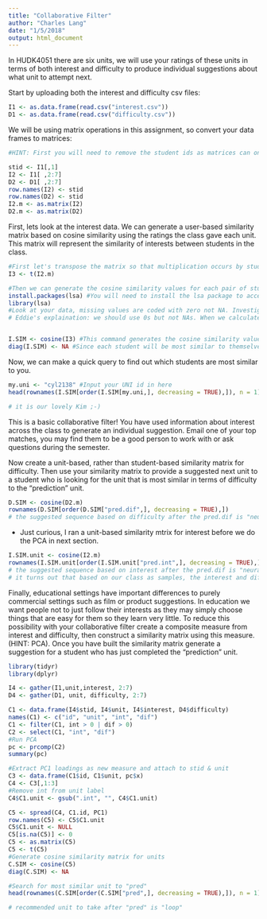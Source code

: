 ```yaml
---
title: "Collaborative Filter"
author: "Charles Lang"
date: "1/5/2018"
output: html_document
---
```



In HUDK4051 there are six units, we will use your ratings of these units in terms of both interest and difficulty to produce individual suggestions about what unit to attempt next.

Start by uploading both the interest and difficulty csv files:
```r
I1 <- as.data.frame(read.csv("interest.csv"))
D1 <- as.data.frame(read.csv("difficulty.csv"))
```

We will be using matrix operations in this assignment, so convert your data frames to matrices:
```r
#HINT: First you will need to remove the student ids as matrices can only contain one data type. You will then need to rename your row names with the student ids.

stid <- I1[,1]
I2 <- I1[ ,2:7]
D2 <- D1[ ,2:7]
row.names(I2) <- stid
row.names(D2) <- stid
I2.m <- as.matrix(I2)
D2.m <- as.matrix(D2)

```

First, lets look at the interest data. We can generate a user-based similarity matrix based on cosine similarity using the ratings the class gave each unit. This matrix will represent the similarity of interests between students in the class.

```r
#First let's transpose the matrix so that multiplication occurs by students rather than units.
I3 <- t(I2.m)

#Then we can generate the cosine similarity values for each pair of students
install.packages(lsa) #You will need to install the lsa package to access the cosine command.
library(lsa)
#Look at your data, missing values are coded with zero not NA. Investigate cosine similarity and decide whether your missing values should be coded with zeros or NAs. Explain your choice.
# Eddie's explaination: we should use 0s but not NAs. When we calculate centered cosine similarity, we treate missing values as the middle point (=0). If we use NAs, the we can't compare vector patterns between students since cosine similarity doesn't know how to deal with NAs(not a vector unit). As long the value does not denote anything on the on the origical scale buy represents only missing values(otherwise we should we should bump up the scale or recode missing values as 99 for instance), then we can use 0s for missing values.


I.SIM <- cosine(I3) #This command generates the cosine similarity values as a new matrix. Click on I.SIM in the Global Environment pane to see what it looks like.
diag(I.SIM) <- NA #Since each student will be most similar to themselves we want to remove that information
```

Now, we can make a quick query to find out which students are most similar to you. 
```r
my.uni <- "cyl2138" #Input your UNI id in here
head(rownames(I.SIM[order(I.SIM[my.uni,], decreasing = TRUE),]), n = 1) #This code orders the column of the matrix corresponding to your UNI according to similarity and returns the top two UNI ids for the students who's interests are most similar to yours

# it is our lovely Kim ;-)
```

This is a basic collaborative filter! You have used information about interest across the class to generate an individual suggestion. Email one of your top matches, you may find them to be a good person to work with or ask questions during the semester.

Now create a unit-based, rather than student-based similarity matrix for difficulty. Then use your similarity matrix to provide a suggested next unit to a student who is looking for the unit that is most similar in terms of difficulty to the "prediction" unit. 
```r
D.SIM <- cosine(D2.m) 
rownames(D.SIM[order(D.SIM["pred.dif",], decreasing = TRUE),])
# the suggested sequence based on difficulty after the pred.dif is "neural.dif", "nlp.dif","loop.dif", "sna.dif", "viz.dif"   
```

* Just curious, I ran a unit-based similarity mtrix for interest before we do the PCA in next section.
```r
I.SIM.unit <- cosine(I2.m) 
rownames(I.SIM.unit[order(I.SIM.unit["pred.int",], decreasing = TRUE),])
# the suggested sequence based on interest after the pred.dif is "neural.int", "nlp.int","loop.int", "sna.int", "viz.int"
# it turns out that based on our class as samples, the interest and difficulty will give the same suggested sequence for units to study for a student 
```

Finally, educational settings have important differences to purely commercial settings such as film or product suggestions. In education we want people not to just follow their interests as they may simply choose things that are easy for them so they learn very little. To reduce this possibility with your collaborative filter create a composite measure from interest and difficulty, then construct a similarity matrix using this measure. (HINT: PCA). Once you have built the similarity matrix generate a suggestion for a student who has just completed the "prediction" unit.

```r
library(tidyr)
library(dplyr)

I4 <- gather(I1,unit,interest, 2:7)
D4 <- gather(D1, unit, difficulty, 2:7)

C1 <- data.frame(I4$stid, I4$unit, I4$interest, D4$difficulty)
names(C1) <- c("id", "unit", "int", "dif")
C1 <- filter(C1, int > 0 | dif > 0)
C2 <- select(C1, "int", "dif")
#Run PCA
pc <- prcomp(C2)
summary(pc)

#Extract PC1 loadings as new measure and attach to stid & unit
C3 <- data.frame(C1$id, C1$unit, pc$x)
C4 <- C3[,1:3]
#Remove int from unit label
C4$C1.unit <- gsub(".int", "", C4$C1.unit)

C5 <- spread(C4, C1.id, PC1)
row.names(C5) <- C5$C1.unit
C5$C1.unit <- NULL
C5[is.na(C5)] <- 0
C5 <- as.matrix(C5)
C5 <- t(C5)
#Generate cosine similarity matrix for units
C.SIM <- cosine(C5)
diag(C.SIM) <- NA

#Search for most similar unit to "pred"
head(rownames(C.SIM[order(C.SIM["pred",], decreasing = TRUE),]), n = 1)

# recommended unit to take after "pred" is "loop"
```
#####

